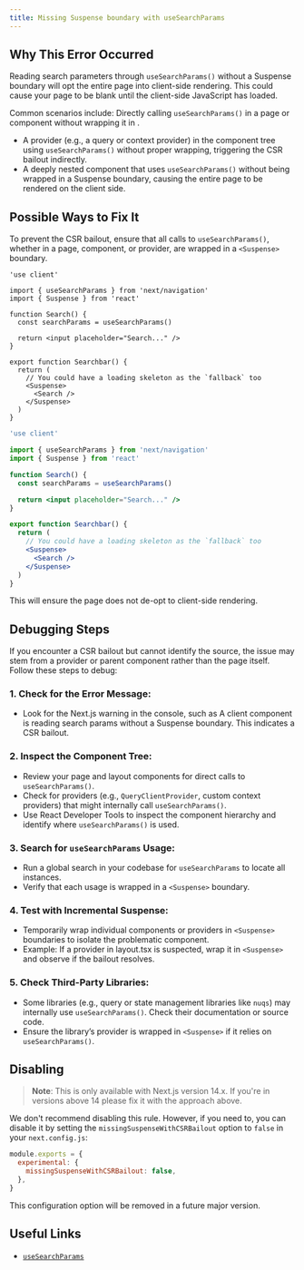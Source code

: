 ```yaml
---
title: Missing Suspense boundary with useSearchParams
---
```


## Why This Error Occurred

Reading search parameters through `useSearchParams()` without a Suspense boundary will opt the entire page into client-side rendering. This could cause your page to be blank until the client-side JavaScript has loaded.

Common scenarios include:
Directly calling `useSearchParams()` in a page or component without wrapping it in <Suspense>.

- A provider (e.g., a query or context provider) in the component tree using `useSearchParams()` without proper <Suspense> wrapping, triggering the CSR bailout indirectly.
- A deeply nested component that uses `useSearchParams()` without being wrapped in a Suspense boundary, causing the entire page to be rendered on the client side.

## Possible Ways to Fix It

To prevent the CSR bailout, ensure that all calls to `useSearchParams()`, whether in a page, component, or provider, are wrapped in a `<Suspense>` boundary.

```tsx filename="app/search.tsx" switcher
'use client'

import { useSearchParams } from 'next/navigation'
import { Suspense } from 'react'

function Search() {
  const searchParams = useSearchParams()

  return <input placeholder="Search..." />
}

export function Searchbar() {
  return (
    // You could have a loading skeleton as the `fallback` too
    <Suspense>
      <Search />
    </Suspense>
  )
}
```

```jsx filename="app/search.js" switcher
'use client'

import { useSearchParams } from 'next/navigation'
import { Suspense } from 'react'

function Search() {
  const searchParams = useSearchParams()

  return <input placeholder="Search..." />
}

export function Searchbar() {
  return (
    // You could have a loading skeleton as the `fallback` too
    <Suspense>
      <Search />
    </Suspense>
  )
}
```

This will ensure the page does not de-opt to client-side rendering.

## Debugging Steps
If you encounter a CSR bailout but cannot identify the source, the issue may stem from a provider or parent component rather than the page itself. Follow these steps to debug:

### 1. Check for the Error Message: 
- Look for the Next.js warning in the console, such as A client component is reading search params without a Suspense boundary. This indicates a CSR bailout.

### 2. Inspect the Component Tree:
- Review your page and layout components for direct calls to `useSearchParams()`.
- Check for providers (e.g., `QueryClientProvider`, custom context providers) that might internally call `useSearchParams()`.
- Use React Developer Tools to inspect the component hierarchy and identify where `useSearchParams()` is used.

### 3. Search for `useSearchParams` Usage:
- Run a global search in your codebase for `useSearchParams` to locate all instances.
- Verify that each usage is wrapped in a `<Suspense>` boundary.

### 4. Test with Incremental Suspense:
- Temporarily wrap individual components or providers in `<Suspense>` boundaries to isolate the problematic component.
- Example: If a provider in layout.tsx is suspected, wrap it in `<Suspense>` and observe if the bailout resolves.

### 5. Check Third-Party Libraries:
- Some libraries (e.g., query or state management libraries like `nuqs`) may internally use `useSearchParams()`. Check their documentation or source code.
- Ensure the library’s provider is wrapped in `<Suspense>` if it relies on `useSearchParams()`.

## Disabling

> **Note**: This is only available with Next.js version 14.x. If you're in versions above 14 please fix it with the approach above.

We don't recommend disabling this rule. However, if you need to, you can disable it by setting the `missingSuspenseWithCSRBailout` option to `false` in your `next.config.js`:

```js filename="next.config.js"
module.exports = {
  experimental: {
    missingSuspenseWithCSRBailout: false,
  },
}
```

This configuration option will be removed in a future major version.

## Useful Links

- [`useSearchParams`](/docs/app/api-reference/functions/use-search-params)
